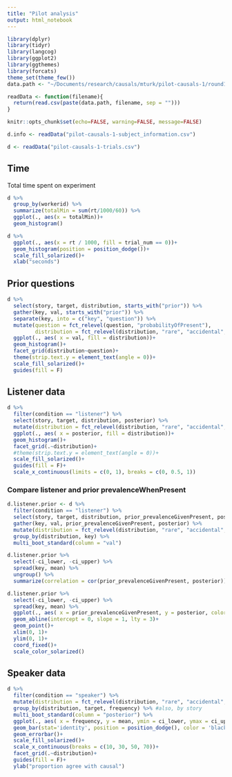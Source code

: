 ```yaml
---
title: "Pilot analysis"
output: html_notebook
---
```


```r
library(dplyr)
library(tidyr)
library(langcog)
library(ggplot2)
library(ggthemes)
library(forcats)
theme_set(theme_few())
data.path <- "~/Documents/research/causals/mturk/pilot-causals-1/round1/"

readData <- function(filename){
  return(read.csv(paste(data.path, filename, sep = "")))
}
```

```r
knitr::opts_chunk$set(echo=FALSE, warning=FALSE, message=FALSE)
```


```r
d.info <- readData("pilot-causals-1-subject_information.csv")
```


```r
d <- readData("pilot-causals-1-trials.csv")
```

## Time

Total time spent on experiment

```r
d %>% 
  group_by(workerid) %>% 
  summarize(totalMin = sum(rt/1000/60)) %>%
  ggplot(., aes(x = totalMin))+
  geom_histogram()
```


```r
d %>%
  ggplot(., aes(x = rt / 1000, fill = trial_num == 0))+
  geom_histogram(position = position_dodge())+
  scale_fill_solarized()+
  xlab("seconds")
```

## Prior questions

```r
d %>% 
  select(story, target, distribution, starts_with("prior")) %>%
  gather(key, val, starts_with("prior")) %>%
  separate(key, into = c("key", "question")) %>%
  mutate(question = fct_relevel(question, "probabilityOfPresent"),
         distribution = fct_relevel(distribution, "rare", "accidental", "gendered", "female", "prevalent", "biological")) %>%
  ggplot(., aes( x = val, fill = distribution))+
  geom_histogram()+
  facet_grid(distribution~question)+
  theme(strip.text.y = element_text(angle = 0))+
  scale_fill_solarized()+
  guides(fill = F)
```

## Listener data

```r
d %>% 
  filter(condition == "listener") %>%
  select(story, target, distribution, posterior) %>%
  mutate(distribution = fct_relevel(distribution, "rare", "accidental", "gendered", "female", "prevalent", "biological")) %>%
  ggplot(., aes( x = posterior, fill = distribution))+
  geom_histogram()+
  facet_grid(.~distribution)+
  #theme(strip.text.y = element_text(angle = 0))+
  scale_fill_solarized()+
  guides(fill = F)+
  scale_x_continuous(limits = c(0, 1), breaks = c(0, 0.5, 1))
```



### Compare listener and prior prevalenceWhenPresent

```r
d.listener.prior <- d %>% 
  filter(condition == "listener") %>%
  select(story, target, distribution, prior_prevalenceGivenPresent, posterior) %>%
  gather(key, val, prior_prevalenceGivenPresent, posterior) %>%
  mutate(distribution = fct_relevel(distribution, "rare", "accidental", "gendered", "female", "prevalent", "biological")) %>%
  group_by(distribution, key) %>%
  multi_boot_standard(column = "val")

d.listener.prior %>%
  select(-ci_lower, -ci_upper) %>%
  spread(key, mean) %>%
  ungroup() %>%
  summarize(correlation = cor(prior_prevalenceGivenPresent, posterior))

d.listener.prior %>%
  select(-ci_lower, -ci_upper) %>%
  spread(key, mean) %>%
  ggplot(., aes( x = prior_prevalenceGivenPresent, y = posterior, color = distribution))+
  geom_abline(intercept = 0, slope = 1, lty = 3)+
  geom_point()+
  xlim(0, 1)+
  ylim(0, 1)+
  coord_fixed()+
  scale_color_solarized()
```

## Speaker data


```r
d %>% 
  filter(condition == "speaker") %>%
  mutate(distribution = fct_relevel(distribution, "rare", "accidental", "gendered", "female", "prevalent", "biological")) %>%
  group_by(distribution, target, frequency) %>% #also, by story
  multi_boot_standard(column = "posterior") %>%
  ggplot(., aes( x = frequency, y = mean, ymin = ci_lower, ymax = ci_upper, group = distribution, fill = distribution))+
  geom_bar(stat='identity', position = position_dodge(), color = 'black')+
  geom_errorbar()+
  scale_fill_solarized()+
  scale_x_continuous(breaks = c(10, 30, 50, 70))+
  facet_grid(.~distribution)+
  guides(fill = F)+
  ylab("proportion agree with causal")
```


